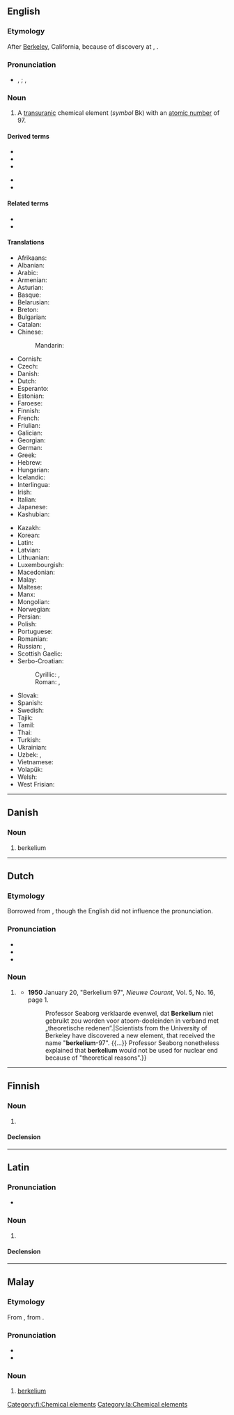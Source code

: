 {{also|Berkelium|berkélium}}
==English==
{{elements|en|Bk|curium|Cm|californium|Cf}}

===Etymology===
After [[Berkeley]], California, because of discovery at {{w|UC Berkeley}}, {{suffix|en||ium}}.

===Pronunciation===
* {{enPR|bûrkēl'ēəm}}, {{IPA|en|/bɜːɹˈkiːliəm/}}; {{enPR|bûrk'lēəm}}, {{IPA|en|/ˈbɜːɹkliəm/}}

===Noun===
{{en-noun|-}}
{{wikipedia}}

# A [[transuranic]] chemical element (''symbol'' Bk) with an [[atomic number]] of 97.

====Derived terms====
{{der-top}}
* {{l|en|berkelium chloride}}
* {{l|en|berkelium dioxide}}
* {{l|en|berkelium fluoride}}
{{der-mid}}
* {{l|en|berkelium oxychloride}}
* {{l|en|berkelium trioxide}}
{{der-bottom}}

====Related terms====
* {{l|en|berkelate}}
* {{w|Berkeley, California|Berkeley}}

====Translations====
{{trans-top|transuranic chemical element}}
* Afrikaans: {{t+|af|berkelium}}
* Albanian: {{t|sq|berkelium}}
* Arabic: {{t|ar|بِرْكِلْيُوم|tr=birkilyum|m}}
* Armenian: {{t+|hy|բերկլիում}}
* Asturian: {{t|ast|berkeliu|m}}
* Basque: {{t|eu|berkelioa}}
* Belarusian: {{t|be|бе́рклій|m}}
* Breton: {{t+|br|berkeliom}}
* Bulgarian: {{t|bg|бе́рклий|m}}
* Catalan: {{t+|ca|berkeli|m}}
* Chinese:
*: Mandarin: {{t+|cmn|锫|tr=péi}}
* Cornish: {{t|kw|berkelyum}}
* Czech: {{t+|cs|berkelium}}
* Danish: {{t+|da|berkelium}}
* Dutch: {{t+|nl|berkelium|n}}
* Esperanto: {{t+|eo|berkelio}}
* Estonian: {{t+|et|berkeelium}}
* Faroese: {{t|fo|berkelium}}
* Finnish: {{t+|fi|berkelium}}
* French: {{t+|fr|berkélium|m}}
* Friulian: {{t|fur|bercheli}}
* Galician: {{t+|gl|berkelio|m}}
* Georgian: {{t|ka|ბერკლიუმი}}
* German: {{t+|de|Berkelium|n}}
* Greek: {{t+|el|μπερκέλιο|n}}
* Hebrew: {{t+|he|ברקליום|tr=berkliyum}}
* Hungarian: {{t+|hu|berkélium}}
* Icelandic: {{t+|is|berkelín}}
* Interlingua: {{t|ia|berkelium}}
* Irish: {{t|ga|beircéiliam}}
* Italian: {{t+|it|berkelio|m}}
* Japanese: {{t+|ja|バークリウム|tr=bākuriumu}}
* Kashubian: {{t|csb|bekerél}}
{{trans-mid}}
* Kazakh: {{t|kk|беркелий|sc=Cyrl}}
* Korean: {{t+|ko|버클륨|tr=beokeullyum}}
* Latin: {{t+|la|berkelium}}
* Latvian: {{t|lv|berklijs}}
* Lithuanian: {{t+|lt|berklis}}
* Luxembourgish: {{t|lb|Berkelium}}
* Macedonian: {{t|mk|беркелиум|m}}
* Malay: {{t|ms|berkelium}}
* Maltese: {{t|mt|berkeljum}}
* Manx: {{t|gv|berkelium}}
* Mongolian: {{t|mn|беркли}}
* Norwegian: {{t|no|berkelium}}
* Persian: {{t|fa|برکلیم|tr=berkeliom}}
* Polish: {{t+|pl|berkel|m}}
* Portuguese: {{t+|pt|berquélio|m}}
* Romanian: {{t+|ro|berkeliu|n}}
* Russian: {{t+|ru|берке́лий|m}}, {{t+|ru|бе́рклий|m}}
* Scottish Gaelic: {{t|gd|beircèiliam}}
* Serbo-Croatian:
*: Cyrillic: {{t|sh|беркелиj|m}}, {{t|sh|беркелиjум|m}}
*: Roman: {{t+|sh|berkelij|m}}, {{t|sh|berkelijum|m}}
* Slovak: {{t|sk|berkelium}}
* Spanish: {{t+|es|berkelio|m}}
* Swedish: {{t+|sv|berkelium}}
* Tajik: {{t|tg|берклий}}
* Tamil: {{t|ta|பெர்கெலியம்}}
* Thai: {{t|th|เบอร์คีเลียม}}
* Turkish: {{t+|tr|berkelyum}}
* Ukrainian: {{t|uk|берке́лій|m}}
* Uzbek: {{t|uz|berkliy}}, {{t|uz|берклий|sc=Cyrl}}
* Vietnamese: {{t|vi|beckeli}}
* Volapük: {{t+|vo|berkelin}}
* Welsh: {{t|cy|berkeliwm}}
* West Frisian: {{t|fy|berkelium}}
{{trans-bottom}}

----

==Danish==

===Noun===
{{da-noun}}

# berkelium

----

==Dutch==
{{wikipedia|lang=nl}}
{{elements|nl|Bk|curium|Cm|californium|Cf}}
===Etymology===
Borrowed from {{bor|nl|en|berkelium}}, though the English did not influence the pronunciation.

===Pronunciation===
* {{IPA|nl|/ˌbɛrˈkeː.li.ʏm/}}
* {{audio|nl|Nl-berkelium.ogg|Audio}}
* {{hyphenation|nl|ber|ke|li|um}}

===Noun===
{{nl-noun|n|-|-}}

# {{l|en|berkelium}} {{defdate|from 1950}}
#* '''1950''' January 20, "Berkelium 97", ''Nieuwe Courant'', Vol. 5, No. 16, page 1.
#*:{{quote|nl|Geleerden van de Universiteit van Berkeley hebben een nieuw element ontdekt, dat de naam ontving „'''berkelium''' 97”.{{sic}} {{...}} Professor Seaborg verklaarde evenwel, dat '''Berkelium''' niet gebruikt zou worden voor atoom-doeleinden in verband met „theoretische redenen”.|Scientists from the University of Berkeley have discovered a new element, that received the name "'''berkelium'''-97". {{...}} Professor Seaborg nonetheless explained that '''berkelium''' would not be used for nuclear end because of "theoretical reasons".}}

----

==Finnish==
{{wikipedia|lang=fi}}

===Noun===
{{fi-noun}}

# {{l|en|berkelium}}

====Declension====
{{fi-decl-risti|n=sg|berkelium|||a|i=0}}

[[Category:fi:Chemical elements]]

----

==Latin==
{{wikipedia|lang=la}}

===Pronunciation===
* {{la-IPA|berkelium}}

===Noun===
{{la-noun|berkelium<2.-ium>}}

# {{l|en|berkelium}}

====Declension====
{{la-ndecl|berkelium<2.-ium>}}

[[Category:la:Chemical elements]]

----

==Malay==
{{wikipedia|lang=ms}}
{{elements|ms|Bk|kurium|Cm|kalifornium|Cf}}

===Etymology===
From {{etyl|en|ms}} {{m|en|berkelium}}, from {{m|en|Berkeley}}.

===Pronunciation===
* {{IPA|ms|[bɛ(r)keliom]|[bɛ(r)keliəm]}}
* {{rhymes|ms|iom|jom|om}}

===Noun===
{{head|ms|noun}}

# [[#English|berkelium]] {{gloss|chemical element}}